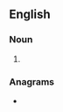 ==English==

===Noun===
{{head|en|noun plural form}}

# {{plural of|molding|lang=en}}

===Anagrams===
* {{anagrams|en|a=dgilmnos|Modglins}}